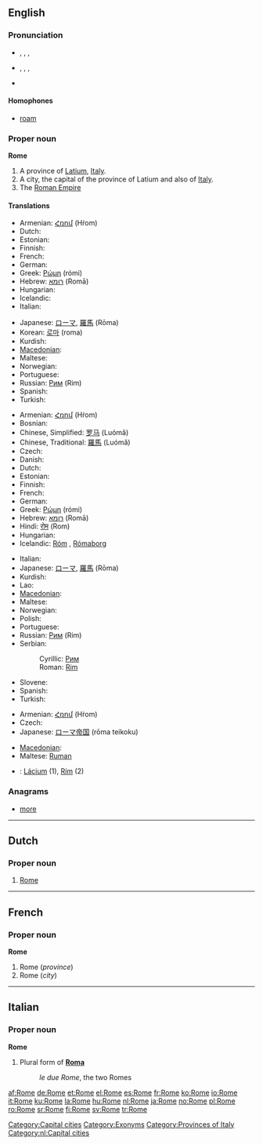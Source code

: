{{wikipedia}}
==English==

{{rank|enter|consider|provided|969|Rome|twelve|opposite|vast}}

===Pronunciation===
* {{a|UK}}, {{enPR|rōm}}, {{IPA|/rəʊm/}}, {{SAMPA|/r@Um/}}
* {{a|US}}, {{enPR|rōm}}, {{IPA|/roʊm/}}, {{SAMPA|/roUm/}}
* {{rhymes|əʊm}}

====Homophones====
* [[roam]]

===Proper noun===
'''Rome'''

# A province of [[Latium]], [[Italy]].
# A city, the capital of the province of Latium and also of [[Italy]].
# The [[Roman Empire]]

====Translations====
{{trans-top|province}}
* Armenian: [[Հռոմ]] (Hṙom)
* Dutch: {{t+|nl|Rome|n}}
* Estonian: {{t-|et|Rooma}}
* Finnish: {{t+|fi|Rooma}}
* French: {{t+|fr|Rome|f}}
* German: {{t+|de|Rom|n}}
* Greek: [[Ρώμη]] (rómi) {{f}}
* Hebrew: [[רומא]] (Romā) {{f}}
* Hungarian: {{t+|hu|Róma}}
* Icelandic: {{t-|is|Róm|f}}
* Italian: {{t+|it|Roma}}
{{trans-mid}}
* Japanese: [[ローマ]], [[羅馬]] (Rōma)
* Korean: [[로마]] (roma)
* Kurdish: {{t+|ku|Roma}}
* [[Macedonian]]: {{t-|mk|Рим|m|tr=Rim|sc=Cyrl|xs=Macedonian}}
* Maltese: {{t-|mt|Ruma|xs=Maltese}}
* Norwegian: {{t-|no|Roma}}
* Portuguese: {{t+|pt|Roma|f}}
* Russian: [[Рим]] (Rim) {{m}}
* Spanish: {{t+|es|Roma|f}}
* Turkish: {{t+|tr|Roma}}
{{trans-bottom}}

{{trans-top|city}}
* Armenian: [[Հռոմ]] (Hṙom)
* Bosnian: {{t-|bs|Rim|m}}
* Chinese, Simplified: [[罗马]] (Luómǎ)
* Chinese, Traditional: [[羅馬]] (Luómǎ)
* Czech: {{t+|cs|Řím|m}}
* Danish: {{t-|da|Rom}}
* Dutch: {{t+|nl|Rome|n}}
* Estonian: {{t-|et|Rooma}}
* Finnish: {{t+|fi|Rooma}}
* French: {{t+|fr|Rome|f}}
* German: {{t+|de|Rom|n}}
* Greek: [[Ρώμη]] (rómi) {{f}}
* Hebrew: [[רומא]] (Romā) {{f}}
* Hindi: [[रोम]] (Rom)
* Hungarian: {{t+|hu|Róma}}
* Icelandic: [[Róm]] {{f}}, [[Rómaborg]] {{f}}
{{trans-mid}}
* Italian: {{t+|it|Roma|f}}
* Japanese: [[ローマ]], [[羅馬]] (Rōma)
* Kurdish: {{t+|ku|Roma}}
* Lao: {{t|lo|ໂລມ|tr=loom|sc=Laoo|xs=Lao}}
* [[Macedonian]]: {{t-|mk|Рим|m|tr=Rim|sc=Cyrl|xs=Macedonian}}
* Maltese: {{t-|mt|Ruma|xs=Maltese}}
* Norwegian: {{t-|no|Roma}}
* Polish: {{t+|pl|Rzym|m}}
* Portuguese: {{t+|pt|Roma|f}}
* Russian: [[Рим]] (Rim) {{m}}
* Serbian:
*: Cyrillic: [[Рим#Serbian|Рим]] {{m}}
*: Roman: [[Rim#Serbian|Rim]] {{m}}
* Slovene: {{t+|sl|Rim|m}}
* Spanish: {{t+|es|Roma|f}}
* Turkish: {{t+|tr|Roma}}
{{trans-bottom}}

{{trans-top|empire}}
* Armenian: [[Հռոմ]] (Hṙom)
* Czech: {{t+|cs|Řím|m}}
* Japanese: [[ローマ]][[帝国]] (rōma teikoku)
{{trans-mid}}
* [[Macedonian]]: {{t-|mk|Рим|m|tr=Rim|sc=Cyrl|xs=Macedonian}}
* Maltese: [[Ruman]]
{{trans-bottom}}

{{checktrans}}

* {{ttbc|Slovak}}: [[Lácium]] {{n}} (1), [[Rím]] {{m}} (2)

===Anagrams===
* [[more]]

[[Category:Capital cities]]
[[Category:Exonyms]]
[[Category:Provinces of Italy]]

----

==Dutch==
{{wikipedia|lang=nl}}

===Proper noun===
{{infl|nl|proper noun}}
# [[#English|Rome]]

[[Category:nl:Capital cities]]
----

==French==
===Proper noun===
'''Rome''' {{f}}

# Rome (''province'')
# Rome (''city'')

----

==Italian==
===Proper noun===
'''Rome''' {{f}}

# Plural form of '''[[Roma]]'''
#: ''le due Rome'', the two Romes

[[af:Rome]]
[[de:Rome]]
[[et:Rome]]
[[el:Rome]]
[[es:Rome]]
[[fr:Rome]]
[[ko:Rome]]
[[io:Rome]]
[[it:Rome]]
[[ku:Rome]]
[[la:Rome]]
[[hu:Rome]]
[[nl:Rome]]
[[ja:Rome]]
[[no:Rome]]
[[pl:Rome]]
[[ro:Rome]]
[[sr:Rome]]
[[fi:Rome]]
[[sv:Rome]]
[[tr:Rome]]